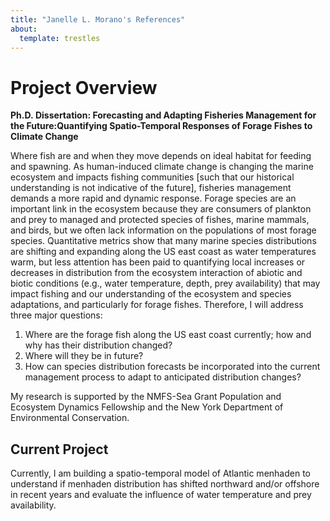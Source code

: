 ```yaml
---
title: "Janelle L. Morano's References"
about: 
  template: trestles
---
```


# Project Overview

**Ph.D. Dissertation: Forecasting and Adapting Fisheries Management for the Future:Quantifying Spatio-Temporal Responses of Forage Fishes to Climate Change**

Where fish are and when they move depends on ideal habitat for feeding and spawning. As human-induced climate change is changing the marine ecosystem and impacts fishing communities [such that our historical understanding is not indicative of the future], fisheries management demands a more rapid and dynamic response. Forage species are an important link in the ecosystem because they are consumers of plankton and prey to managed and protected species of fishes, marine mammals, and birds, but we often lack information on the populations of most forage species. Quantitative metrics show that many marine species distributions are shifting and expanding along the US east coast as water temperatures warm, but less attention has been paid to quantifying local increases or decreases in distribution from the ecosystem interaction of abiotic and biotic conditions (e.g., water temperature, depth, prey availability) that may impact fishing and our understanding of the ecosystem and species adaptations, and particularly for forage fishes. Therefore, I will address three major questions: 

1.	Where are the forage fish along the US east coast currently; how and why has their distribution changed? 
1.	Where will they be in future?
1.	How can species distribution forecasts be incorporated into the current management process to adapt to anticipated distribution changes?


My research is supported by the NMFS-Sea Grant Population and Ecosystem Dynamics Fellowship and the New York Department of Environmental Conservation.



## Current Project
Currently, I am building a spatio-temporal model of Atlantic menhaden to understand if menhaden distribution has shifted northward and/or offshore in recent years and evaluate the influence of water temperature and prey availability. 


<!-- ::: {.column-page-inset .text-center} -->
<!-- ```{=html} -->
<!-- <a class="btn btn-outline-dark", href="https://twitter.com/DrewDim" target="_blank" rel="noopener noreferrer"> -->
<!--     <i class="bi bi-twitter" role='img' aria-label='Twitter'></i> -->
<!-- </a> -->
<!-- <a class="btn btn-outline-dark", href="https://github.com/ddimmery" target="_blank" rel="noopener noreferrer"> -->
<!--     <i class="bi bi-github" role='img' aria-label='Github'></i> -->
<!-- </a> -->
<!-- <a class="btn btn-outline-dark", href="https://www.linkedin.com/in/drew-dimmery/" target="_blank" rel="noopener noreferrer"> -->
<!--     <i class="bi bi-linkedin" role='img' aria-label='LinkedIn'></i> -->
<!-- </a> -->
<!-- <a class="btn btn-outline-dark", href="https://scholar.google.com/citations?user=qMfnm48AAAAJ" target="_blank" rel="noopener noreferrer"> -->
<!--     <i class="ai ai-google-scholar" role='img' aria-label='Google Scholar'></i> -->
<!-- </a> -->
<!-- <a class="btn btn-outline-dark", href="https://arxiv.org/a/dimmery_d_1.html" target="_blank" rel="noopener noreferrer"> -->
<!--     <i class="ai ai-arxiv" role='img' aria-label='arXiv'></i> -->
<!-- </a> -->
<!-- <a class="btn btn-outline-dark", href="mailto:pddimmery@gmail.com" target="_blank" rel="noopener noreferrer"> -->
<!--     <i class="ai bi-envelope" role='img' aria-label='email'></i> -->
<!-- </a> -->
<!-- ``` -->
<!-- ::: -->